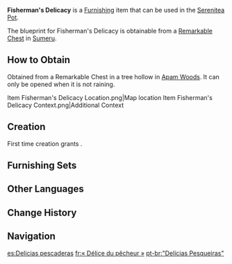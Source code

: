 {{Furnishing Infobox
|id             = 373143
|image          = Item Fisherman's Delicacy.png
|category       = Landscape
|subcategory    = Large Object
|quality        = 3
|adeptal_energy = 60
|load           = 35
|reduced_load   = 24
|description    = A rack made of light but sturdy [[Adhigama Wood]] that has different fish hanging off it. Anglers often use this tool to dry small fish for their own consumption. Most places in [[Sumeru]] feature stable ecosystems. Fish caught from nutrient-rich water bodies taste fresh and juicy, and freshwater fish are often used to make [[Tahchin]], a delicious and filling dish served in large quantities.
|blueprint      = Remarkable Chest
|source1        = 
}}
'''Fisherman's Delicacy''' is a [[Furnishing]] item that can be used in the [[Serenitea Pot]].

The blueprint for Fisherman's Delicacy is obtainable from a [[Remarkable Chest]] in [[Sumeru]].

==How to Obtain==
Obtained from a Remarkable Chest in a tree hollow in [[Apam Woods]]. It can only be opened when it is not raining.
<gallery>
Item Fisherman's Delicacy Location.png|Map location
Item Fisherman's Delicacy Context.png|Additional Context
</gallery>

==Creation==
First time creation grants {{Item|Trust|24|x=60}}.
{{Recipe
|type = Creation
|time = 14h
|Adhigama Wood = 8
|sort = Adhigama Wood
}}

==Furnishing Sets==
{{Craft Usage|type=Furnishing Set}}

==Other Languages==
{{Other Languages
|default_hidden = 1
|en      = Fisherman's Delicacy
|zhs     = 「渔采的家常茶饭」
|zhs_rm  = "Yúcǎi de Jiācháng Cháfàn"
|zht     = 「漁採的家常茶飯」
|zht_rm  = "Yúcǎi de Jiācháng Cháfàn"
|ja      = 「漁労の家庭料理」
|ja_rm   = "Gyorou no Kateiryouri"{{Assumed}}
|ko      = 「어부의 일상다반」
|ko_rm   = "Eobu-ui Ilsangdaban"
|es      = Delicias pescaderas
|fr      = «&nbsp;Délice du pêcheur&nbsp;»
|ru      = Рыбацкие деликатесы
|th      = "อาหารพื้นบ้านของชาวประมง"
|th_rm   = 
|vi      = Bữa Cơm Thường Ngày Của Ngư Dân
|de      = „Hausmannskost des Fischers“
|id      = Makanan Nelayan
|pt      = "Delícias Pesqueiras"
|tr      = Balıkçının Enfes Lezzetleri
|it      = Prelibatezze del pescatore
}}

==Change History==
{{Change History|3.0}}

==Navigation==
{{Furnishing Navbox|exterior}}

[[es:Delicias pescaderas]]
[[fr:« Délice du pêcheur »]]
[[pt-br:"Delícias Pesqueiras"]]